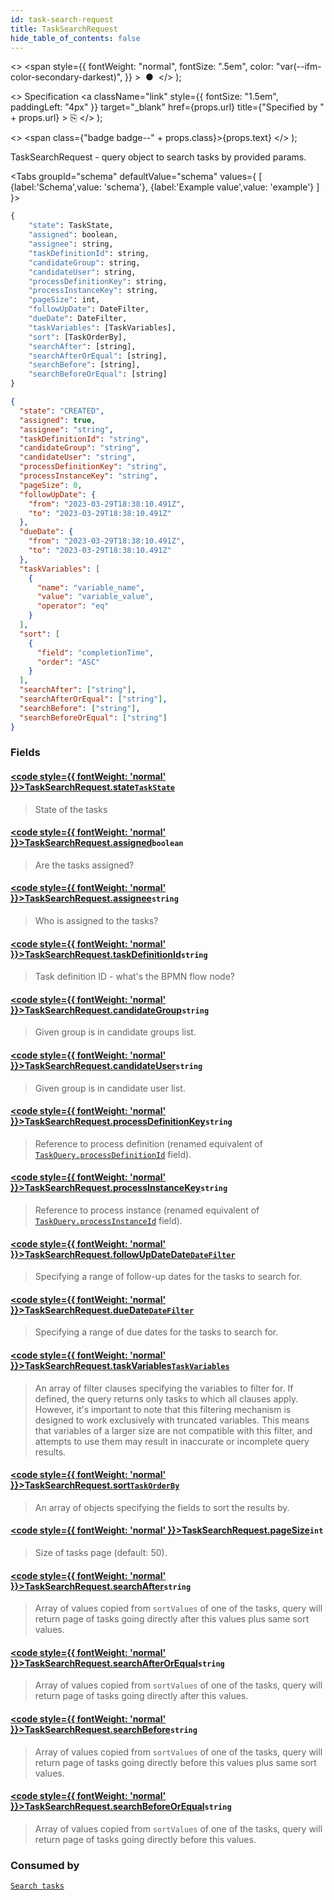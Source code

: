 ```yaml
---
id: task-search-request
title: TaskSearchRequest
hide_table_of_contents: false
---
```



  <>
    <span
      style={{
        fontWeight: "normal",
        fontSize: ".5em",
        color: "var(--ifm-color-secondary-darkest)",
      }}
    >
      &nbsp;●&nbsp;
    </span>
  </>
);

  <>
    Specification
    <a
      className="link"
      style={{ fontSize: "1.5em", paddingLeft: "4px" }}
      target="_blank"
      href={props.url}
      title={"Specified by " + props.url}
    >
      ⎘
    </a>
  </>
);

  <>
    <span class={"badge badge--" + props.class}>{props.text}</span>
  </>
);

TaskSearchRequest - query object to search tasks by provided params.

<Tabs groupId="schema" defaultValue="schema" values={
[
{label:'Schema',value: 'schema'},
{label:'Example value',value: 'example'}
]
}>
<TabItem value='schema'>

```graphql
{
    "state": TaskState,
    "assigned": boolean,
    "assignee": string,
    "taskDefinitionId": string,
    "candidateGroup": string,
    "candidateUser": string,
    "processDefinitionKey": string,
    "processInstanceKey": string,
    "pageSize": int,
    "followUpDate": DateFilter,
    "dueDate": DateFilter,
    "taskVariables": [TaskVariables],
    "sort": [TaskOrderBy],
    "searchAfter": [string],
    "searchAfterOrEqual": [string],
    "searchBefore": [string],
    "searchBeforeOrEqual": [string]
}
```

</TabItem>

<TabItem value='example'>

```json
{
  "state": "CREATED",
  "assigned": true,
  "assignee": "string",
  "taskDefinitionId": "string",
  "candidateGroup": "string",
  "candidateUser": "string",
  "processDefinitionKey": "string",
  "processInstanceKey": "string",
  "pageSize": 0,
  "followUpDate": {
    "from": "2023-03-29T18:38:10.491Z",
    "to": "2023-03-29T18:38:10.491Z"
  },
  "dueDate": {
    "from": "2023-03-29T18:38:10.491Z",
    "to": "2023-03-29T18:38:10.491Z"
  },
  "taskVariables": [
    {
      "name": "variable_name",
      "value": "variable_value",
      "operator": "eq"
    }
  ],
  "sort": [
    {
      "field": "completionTime",
      "order": "ASC"
    }
  ],
  "searchAfter": ["string"],
  "searchAfterOrEqual": ["string"],
  "searchBefore": ["string"],
  "searchBeforeOrEqual": ["string"]
}
```

</TabItem>
</Tabs>

### Fields

#### [<code style={{ fontWeight: 'normal' }}>TaskSearchRequest.<b>state</b></code>](#)<Bullet />[`TaskState`](../enums/task-state.mdx) <Badge class="secondary" text="enum"/>

> State of the tasks

#### [<code style={{ fontWeight: 'normal' }}>TaskSearchRequest.<b>assigned</b></code>](#)<Bullet />`boolean`

> Are the tasks assigned?

#### [<code style={{ fontWeight: 'normal' }}>TaskSearchRequest.<b>assignee</b></code>](#)<Bullet />`string`

> Who is assigned to the tasks?

#### [<code style={{ fontWeight: 'normal' }}>TaskSearchRequest.<b>taskDefinitionId</b></code>](#)<Bullet />`string`

> Task definition ID - what's the BPMN flow node?

#### [<code style={{ fontWeight: 'normal' }}>TaskSearchRequest.<b>candidateGroup</b></code>](#)<Bullet />`string`

> Given group is in candidate groups list.

#### [<code style={{ fontWeight: 'normal' }}>TaskSearchRequest.<b>candidateUser</b></code>](#)<Bullet />`string`

> Given group is in candidate user list.

#### [<code style={{ fontWeight: 'normal' }}>TaskSearchRequest.<b>processDefinitionKey</b></code>](#)<Bullet />`string`

> Reference to process definition
> (renamed equivalent of [`TaskQuery.processDefinitionId`](../../../tasklist-api/inputs/task-query.mdx#code-style-fontweight-normal-taskquerybprocessdefinitionidbcodestring-) field).

#### [<code style={{ fontWeight: 'normal' }}>TaskSearchRequest.<b>processInstanceKey</b></code>](#)<Bullet />`string`

> Reference to process instance
> (renamed equivalent of [`TaskQuery.processInstanceId`](../../../tasklist-api/inputs/task-query.mdx#code-style-fontweight-normal-taskquerybprocessinstanceidbcodestring-) field).

#### [<code style={{ fontWeight: 'normal' }}>TaskSearchRequest.<b>followUpDateDate</b></code>](#)<Bullet />[`DateFilter`](../models/date-filter-input.mdx)

> Specifying a range of follow-up dates for the tasks to search for.

#### [<code style={{ fontWeight: 'normal' }}>TaskSearchRequest.<b>dueDate</b></code>](#)<Bullet />[`DateFilter`](../models/date-filter-input.mdx)

> Specifying a range of due dates for the tasks to search for.

#### [<code style={{ fontWeight: 'normal' }}>TaskSearchRequest.<b>taskVariables</b></code>](#)<Bullet />[`TaskVariables`](../models/task-variables.mdx) <Badge class="secondary" text="list"/>

> An array of filter clauses specifying the variables to filter for.  If defined, the query returns only tasks to which all clauses apply. However, it's important to note that this filtering mechanism is designed to work exclusively with truncated variables. This means that variables of a larger size are not compatible with this filter, and attempts to use them may result in inaccurate or incomplete query results.

#### [<code style={{ fontWeight: 'normal' }}>TaskSearchRequest.<b>sort</b></code>](#)<Bullet />[`TaskOrderBy`](../models/task-order-by.mdx) <Badge class="secondary" text="list"/>

> An array of objects specifying the fields to sort the results by.

#### [<code style={{ fontWeight: 'normal' }}>TaskSearchRequest.<b>pageSize</b></code>](#)<Bullet />`int`

> Size of tasks page (default: 50).

#### [<code style={{ fontWeight: 'normal' }}>TaskSearchRequest.<b>searchAfter</b></code>](#)<Bullet />`string` <Badge class="secondary" text="list"/>

> Array of values copied from `sortValues` of one of the tasks, query will return page of tasks going directly after this values plus same sort values.

#### [<code style={{ fontWeight: 'normal' }}>TaskSearchRequest.<b>searchAfterOrEqual</b></code>](#)<Bullet />`string` <Badge class="secondary" text="list"/>

> Array of values copied from `sortValues` of one of the tasks, query will return page of tasks going directly after this values.

#### [<code style={{ fontWeight: 'normal' }}>TaskSearchRequest.<b>searchBefore</b></code>](#)<Bullet />`string` <Badge class="secondary" text="list"/>

> Array of values copied from `sortValues` of one of the tasks, query will return page of tasks going directly before this values plus same sort values.

#### [<code style={{ fontWeight: 'normal' }}>TaskSearchRequest.<b>searchBeforeOrEqual</b></code>](#)<Bullet />`string` <Badge class="secondary" text="list"/>

> Array of values copied from `sortValues` of one of the tasks, query will return page of tasks going directly before this values.

### Consumed by

[`Search tasks`](../../controllers/tasklist-api-rest-task-controller.md#search-tasks) <Badge class="secondary" text="POST"/>
